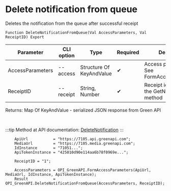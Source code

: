 ﻿---
sidebar_position: 2
---


# Delete notification from queue
 Deletes the notification from the queue after successful receipt



`Function DeleteNotificationFromQueue(Val AccessParameters, Val ReceiptID) Export`

  | Parameter | CLI option | Type | Required | Description |
  |-|-|-|-|-|
  | AccessParameters | --access | Structure Of KeyAndValue | &#x2714; | Access parameters. See FormAccessParameters |
  | ReceiptID | --receipt | String, Number | &#x2714; | Receipt identifier from the GetNotification method |

  
  Returns:  Map Of KeyAndValue - serialized JSON response from Green API

<br/>

:::tip
Method at API documentation: [DeleteNotification](https://green-api.com/docs/api/receiving/technology-http-api/DeleteNotification/)
:::
<br/>



```bsl title="1C:Enterprise/OneScript code example"
    ApiUrl           = "https://7105.api.greenapi.com";
    MediaUrl         = "https://7105.media.greenapi.com";
    IdInstance       = "71051...";
    ApiTokenInstance = "425010d90e114aa6b78f0969e...";

    ReceiptID = "1";

    AccessParameters = OPI_GreenAPI.FormAccessParameters(ApiUrl, MediaUrl, IdInstance, ApiTokenInstance);
    Result           = OPI_GreenAPI.DeleteNotificationFromQueue(AccessParameters, ReceiptID);
```
 




